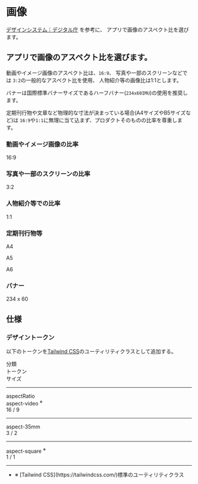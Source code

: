 
<Meta title="スタイル/05. 画像" />
<div className={`${noto_sans_jp.variable}`}><Unstyled><div className="font-sans text-on-surface">

# 画像

[デザインシステム｜デジタル庁](https://www.digital.go.jp/policies/servicedesign/designsystem/) を参考に、
アプリで画像のアスペクト比を選びます。

## アプリで画像のアスペクト比を選びます。

動画やイメージ画像のアスペクト比は、`16:9`、
写真や一部のスクリーンなどでは `3:2`の一般的なアスペクト比を使用、
人物紹介等の画像比は1:1とします。

バナーは国際標準バナーサイズであるハーフバナー(`234x60IMU`)の使用を推奨します。

定期刊行物や文章など物理的な寸法が決まっている場合(A4サイズやB5サイズなど)は
`16:9`や`1:1`に無理に当て込まず、プロダクトそのものの比率を尊重します。

### 動画やイメージ画像の比率

<div className="bg-surface-container aspect-video flex items-center justify-center h-64">
<p className="text-9xl font-bold ">16:9</p>
</div>

### 写真や一部のスクリーンの比率

<div className="bg-surface-container aspect-35mm flex items-center justify-center h-64">
<p className="text-9xl font-bold ">3:2</p>
</div>

### 人物紹介等での比率

<div className="bg-surface-container aspect-square flex items-center justify-center h-64">
<p className="text-9xl font-bold ">1:1</p>
</div>

### 定期刊行物等

<div className="flex gap-8 items-end">
<div className="bg-surface-container aspect-[5/7] flex items-center justify-center h-64">
<p className="text-4xl font-bold ">A4</p>
</div>
<div className="bg-surface-container aspect-[5/7] flex items-center justify-center h-[183px]">
<p className="text-4xl font-bold ">A5</p>
</div>
<div className="bg-surface-container aspect-[5/7] flex items-center justify-center h-[131px]">
<p className="text-4xl font-bold ">A6</p>
</div>
</div>

### バナー

<div className="bg-surface-container aspect-[234/60] flex items-center justify-center h-[60px]">
<p className="text-xl font-bold ">234 x 60</p>
</div>

## 仕様

### デザイントークン

以下のトークンを[Tailwind CSS](https://tailwindcss.com/)のユーティリティクラスとして追加する。


<div className="grid gap-4 grid-cols-12 bg-surface text-on-surface my-8 items-center p-4 rounded-md border border-outline-variant">
    <div className="col-span-4 px-2 text-on-surface">分類</div>
    <div className="col-span-4 px-2 text-on-surface">トークン</div>
    <div className="col-span-4 px-2 text-on-surface">サイズ</div>
    <hr className="col-span-12 border border-outline" />
    <div className="col-span-4 py-2 px-2 text-on-surface">aspectRatio</div>
    <div className="col-span-4 py-2 px-2 text-on-surface-variant">aspect-video <sup>※</sup></div>
    <div className="col-span-4 py-2 px-2 text-on-surface">16 / 9</div>
    <hr className="col-start-5 col-span-8 border border-outline" />
    <div className="col-start-5 col-span-4 py-2 px-2 text-on-surface">aspect-35mm</div>
    <div className="col-span-4 py-2 px-2 text-on-surface">3 / 2</div>
    <hr className="col-start-5 col-span-8 border border-outline" />
    <div className="col-start-5 col-span-4 py-2 px-2 text-on-surface-variant">aspect-square <sup>※</sup></div>
    <div className="col-span-4 py-2 px-2 text-on-surface">1 / 1</div>
    <hr className="col-start-5 col-span-8 border border-outline" />
</div>

<ul className="comment">
<li>※ [Tailwind CSS](https://tailwindcss.com/)標準のユーティリティクラス</li>
</ul>


</div></Unstyled></div>